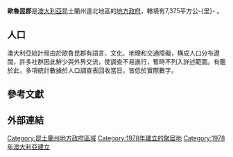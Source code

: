 {{Infobox Australian Place | type = lga
| name     = 歐魯昆郡
| state    = 昆士蘭州
| image    = Aurukun LGA Qld.png
| imagesize= 180
| caption  = 歐魯昆郡於[[昆士蘭州|昆士蘭州]]轄境圖
| pop      = 1,044
| pop_footnotes = （2006年人口調查）<ref>{{Census 2006 AUS | id = LGA30250 | name = Aurukun (S) (Local Government Area) | accessdate=26 September 2009|quick = on}}</ref>
| area     = 7375.0
| est      = 1978
| seat     = 歐魯昆
| region   = 遠北
| mayor    = Neville Pootchemunka
| logo     = 
| logosize = 
| url      = http://www.aurukun.qld.gov.au/
| stategov = 庫克
| fedgov   = 萊卡特
| near-nw  = [[庫克郡|庫克郡]]
| near-n   = [[庫克郡|庫克郡]]
| near-ne  = [[納普拉嫩原住民郡|納普拉嫩原住民郡]]
| near-w   = ''[[卡奔塔利亞灣|卡奔塔利亞灣]]''
| near-e   = [[庫克郡|庫克郡]]
| near-sw  = ''[[卡奔塔利亞灣|卡奔塔利亞灣]]''
| near-s   = [[波姆浦洛原住民郡|波姆浦洛原住民郡]]
| near-se  = [[庫克郡|庫克郡]]
}}
'''歐魯昆郡'''是[[澳大利亞|澳大利亞]]昆士蘭州遠北地區的[[地方政府區域|地方政府]]，轄境有7,375平方公-{里}- 。

==人口==
澳大利亞統計局由於歐魯昆郡有語言、文化、地理和交通障礙，構成人口分布遼闊，許多社群因此鮮少與外界交流，使調查不易進行，暫時不列入詳述範圍。有鑑於此，多項統計數據於人口調查表回收當日，皆低於實際數字。

==參考文獻==
{{reflist}}

==外部連結==

{{Local Government Areas of Queensland}}

{{DEFAULTSORT:Aurukun}}
[[Category:昆士蘭州地方政府區域|Category:昆士蘭州地方政府區域]]
[[Category:1978年建立的聚居地|Category:1978年建立的聚居地]]
[[Category:1978年澳大利亞建立|Category:1978年澳大利亞建立]]